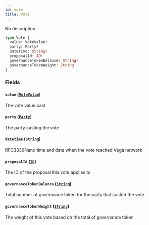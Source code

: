 ```yaml
---
id: vote
title: Vote
---
```



No description

```graphql
type Vote {
  value: VoteValue!
  party: Party!
  datetime: String!
  proposalId: ID!
  governanceTokenBalance: String!
  governanceTokenWeight: String!
}
```


### Fields

#### `value` ([`VoteValue`](/docs/mainnet/graphql/enums/vote-value))

The vote value cast


#### `party` ([`Party`](/docs/mainnet/graphql/objects/party))

The party casting the vote


#### `datetime` ([`String`](/docs/mainnet/graphql/scalars/string))

RFC3339Nano time and date when the vote reached Vega network


#### `proposalId` ([`ID`](/docs/mainnet/graphql/scalars/id))

The ID of the proposal this vote applies to


#### `governanceTokenBalance` ([`String`](/docs/mainnet/graphql/scalars/string))

Total number of governance token for the party that casted the vote


#### `governanceTokenWeight` ([`String`](/docs/mainnet/graphql/scalars/string))

The weight of this vote based on the total of governance token




